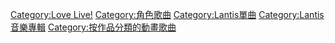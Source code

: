[[Category:Love_Live!|Category:Love Live!]]
[[Category:角色歌曲|Category:角色歌曲]]
[[Category:Lantis單曲|Category:Lantis單曲]]
[[Category:Lantis音樂專輯|Category:Lantis音樂專輯]]
[[Category:按作品分類的動畫歌曲|Category:按作品分類的動畫歌曲]]